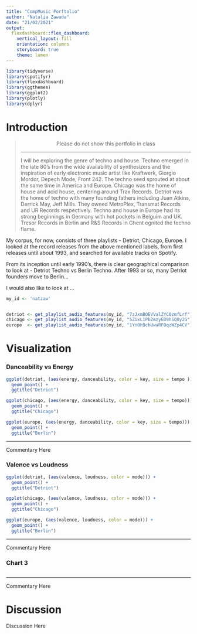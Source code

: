 ```yaml
---
title: "CompMusic Porftolio"
author: "Natalia Zawada"
date: "21/02/2021"
output: 
  flexdashboard::flex_dashboard:
    vertical_layout: fill
    orientation: columns
    storyboard: true
    theme: lumen
---
```


```r
library(tidyverse)
library(spotifyr)
library(flexdashboard)
library(ggthemes)
library(ggplot2)
library(plotly)
library(dplyr)


```

Introduction
=========================================

> <center>Please do not show this portfolio in class</center>
***
I will be exploring the genre of techno and house. 
Techno emerged in the late 80's from the wide availability of synthesizers and the inspiration of early electronic music artist like Kraftwerk, Giorgio Mordor, Depech Mode, Front 242. 
The techno seed sprouted at about the same time in America and Europe. 
Chicago was the home of house and acid house, centering around Trax Records.
Detriot was the home of techno with many founding fathers including Juan Atkins, Derrick May, Jeff Mills. They owned MetroPlex, Transmat Records and UR Records respectively. 
Techno and house in Europe had its strong beginnings in Germany with hot pockets in Belguim and UK. Tresor Records in Berlin and R&S Records in Ghent egnited the techno flame. 

My corpus, for now, consists of three playlists - Detriot, Chicago, Europe. I looked at the record releases from the above mentioned labels, from first releases until about 1993, and searched for available tracks on Spotify. 

From its inception until early 1990's, there is clear geographical comparison to look at - Detriot Techno vs Berlin Techno. After 1993 or so, many Detriot founders move to Berlin... 


I would also like to look at ...  

```r

my_id <- 'natzaw'


detriot <- get_playlist_audio_features(my_id, "7zJxmBOEVValZYC0zmfLrf")
chicago <- get_playlist_audio_features(my_id, "5ZixL1Pb2mzyED9hSQ8y2G")
europe  <- get_playlist_audio_features(my_id, "1YnOhBchUwaRFOqzWZp4CV")

```
Visualization {.storyboard}
=========================================

### Danceability vs Energy 

```r

ggplot(detriot, (aes(energy, danceability, color = key, size = tempo ))) +
  geom_point() +
  ggtitle("Detriot")

ggplot(chicago, (aes(energy, danceability, color = key, size = tempo))) +
  geom_point() + 
  ggtitle("Chicago")

ggplot(europe, (aes(energy, danceability, color = key, size = tempo))) +
  geom_point() + 
  ggtitle("Berlin")
```

***

Commentary Here

### Valence vs Loudness

```r
ggplot(detriot, (aes(valence, loudness, color = mode))) +
  geom_point() +
  ggtitle("Detriot")

ggplot(chicago, (aes(valence, loudness, color = mode))) +
  geom_point() + 
  ggtitle("Chicago")

ggplot(europe, (aes(valence, loudness, color = mode))) +
  geom_point() + 
  ggtitle("Berlin")
```

***

Commentary Here

### Chart 3

```r

```

***

Commentary Here


Discussion
=========================================

Discussion Here




